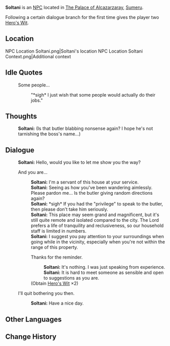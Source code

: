 {{Character Infobox
|type             = NPC
|image            = NPC Soltani.png
|region           = Sumeru
|affiliation      = The Palace of Alcazarzaray
|title            = 

|ancestry         = <!-- Clan/family -->
|father           = 
|mother           = 
|spouse           = 
|sibling          = 
|child            = 
|relative         = 

|voiceEN          = 
|voiceCN          = 
|voiceJP          = 
|dialoguereward   = {{Card|Hero's Wit|2}}
}}
'''Soltani''' is an [[NPC]] located in [[The Palace of Alcazarzaray]], [[Sumeru]].

Following a certain dialogue branch for the first time gives the player two [[Hero's Wit]].

==Location==
<gallery>
NPC Location Soltani.png|Soltani's location
NPC Location Soltani Context.png|Additional context
</gallery>
<!--
==Profile==
<!~~ Detailed story/lore information goes here. ~~>
''(To be added.)''

===Personality===
''(To be added.)''

===Appearance===
<!~~ Keep appearance section short and concise. Limit to 2 paragraphs with 3-4 sentences each. ~~>
''(To be added.)''

==Quests and Events==
{{Quests and Events}}
-->
==Idle Quotes==
{{Dialogue start}}
: {{DIcon|Idle}} Some people...
:: {{A|VO Soltani 01.ogg}} "*sigh* I just wish that some people would actually do their jobs."
{{Dialogue end}}

==Thoughts==
{{All Schemes to Know Explanation|name=Soltani}}
{{Dialogue start}}
:{{A|VO Soltani All Schemes to Know 01.ogg}} '''Soltani:''' (Is that butler blabbing nonsense again? I hope he's not tarnishing the boss's name...)
{{Dialogue end}}

==Dialogue==
{{Dialogue start}}
:'''Soltani:''' Hello, would you like to let me show you the way?
:{{DIcon}} And you are...
::'''Soltani:''' I'm a servant of this house at your service.
::'''Soltani:''' Seeing as how you've been wandering aimlessly. Please pardon me... Is the butler giving random directions again?
::'''Soltani:''' *sigh* If you had the "privilege" to speak to the butler, then please don't take him seriously.
::'''Soltani:''' This place may seem grand and magnificent, but it's still quite remote and isolated compared to the city. The Lord prefers a life of tranquility and reclusiveness, so our household staff is limited in numbers.
::'''Soltani:''' I suggest you pay attention to your surroundings when going while in the vicinity, especially when you're not within the range of this property.
::{{DIcon|Reward}} Thanks for the reminder.
:::'''Soltani:''' It's nothing. I was just speaking from experience.
:::'''Soltani:''' It is hard to meet someone as sensible and open to suggestions as you are.
::;(Obtain [[Hero's Wit]] ×2)
:{{DIcon}} I'll quit bothering you then.
::'''Soltani:''' Have a nice day.
{{Dialogue end}}
<!--
==Event Dialogue==
===Event Name===
{{Dialogue start}}
:'''{{subst:PAGENAME}}:'''
{{Dialogue end}}

==Trivia==
*
-->

==Other Languages==
{{Other Languages
|default_hidden = 1
|en      = Soltani
|zhs     = 苏尔塔尼
|zhs_rm  = Sū'ěrtǎní
|zht     = 蘇爾塔尼
|zht_rm  = Sū'ěrtǎní
|ja      = ソルターニ
|ja_rm   = Sorutaani
|ko      = 솔타니
|ko_rm   = Soltani
|es      = Soltani
|fr      = Soltani
|ru      = Солтани
|th      = Soltani
|vi      = Soltani
|de      = Soltani
|id      = Soltani
|pt      = Soltani
|tr      = Soltani
|it      = Soltani
}}

==Change History==
{{Change History|3.0}}
<!--
==References==
{{Reflist}}
-->